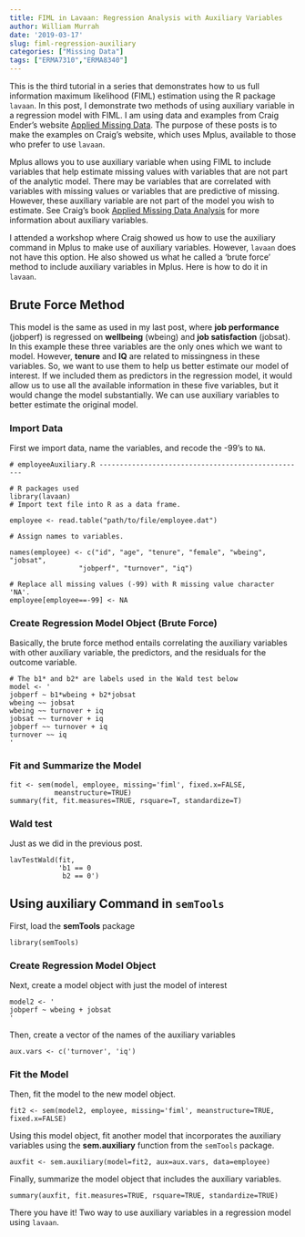 ```yaml
---
title: FIML in Lavaan: Regression Analysis with Auxiliary Variables
author: William Murrah
date: '2019-03-17'
slug: fiml-regression-auxiliary
categories: ["Missing Data"]
tags: ["ERMA7310","ERMA8340"]
---
```


<p>This is the third tutorial in a series that demonstrates how to us full information maximum likelihood (FIML) estimation using the R package <code>lavaan</code>. In this post, I demonstrate two methods of using auxiliary variable in a regression model with FIML. I am using data and examples from Craig Ender's website <a href="http://www.appliedmissingdata.com/book-examples.html">Applied Missing Data</a>. The purpose of these posts is to make the examples on Craig's website, which uses Mplus, available to those who prefer to use <code>lavaan</code>.</p>

<p>Mplus allows you to use auxiliary variable when using FIML to include variables that help estimate missing values with variables that are not part of the analytic model. There may be variables that are correlated with variables with missing values or variables that are predictive of missing. However, these auxiliary variable are not part of the model you wish to estimate. See Craig's book <a href="http://www.amazon.com/Applied-Missing-Analysis-Methodology-Sciences/dp/1606236393/ref=sr_1_1?ie=UTF8&amp;qid=1402932586&amp;sr=8-1&amp;keywords=applied%20missing%20data%20analysis">Applied Missing Data Analysis</a> for more information about auxiliary variables.</p>

<p>I attended a workshop where Craig showed us how to use the auxiliary command in Mplus to make use of auxiliary variables. However, <code>lavaan</code> does not have this option. He also showed us what he called a 'brute force' method to include auxiliary variables in Mplus. Here is how to do it in <code>lavaan</code>.</p>

## Brute Force Method

<p>This model is the same as used in my last post, where <strong>job performance</strong> (jobperf) is regressed on <strong>wellbeing</strong> (wbeing) and <strong>job satisfaction</strong> (jobsat). In this example these three variables are the only ones which we want to model. However, <strong>tenure</strong> and <strong>IQ</strong> are related to missingness in these variables. So, we want to use them to help us better estimate our model of interest. If we included them as predictors in the regression model, it would allow us to use all the available information in these five variables, but it would change the model substantially. We can use auxiliary variables to better estimate the original model.</p>

### Import Data

<p>First we import data, name the variables, and recode the -99's to <code>NA</code>.</p>
```
# employeeAuxiliary.R ---------------------------------------------------

# R packages used
library(lavaan)
# Import text file into R as a data frame.

employee <- read.table("path/to/file/employee.dat")

# Assign names to variables.

names(employee) <- c("id", "age", "tenure", "female", "wbeing", "jobsat", 
                 "jobperf", "turnover", "iq")

# Replace all missing values (-99) with R missing value character 'NA'.
employee[employee==-99] <- NA
```

### Create Regression Model Object (Brute Force)

<p>Basically, the brute force method entails correlating the auxiliary variables with other auxiliary variable, the predictors, and the residuals for the outcome variable.</p>
```
# The b1* and b2* are labels used in the Wald test below
model <- '
jobperf ~ b1*wbeing + b2*jobsat
wbeing ~~ jobsat
wbeing ~~ turnover + iq
jobsat ~~ turnover + iq
jobperf ~~ turnover + iq
turnover ~~ iq
'
```

### Fit and Summarize the Model

```
fit <- sem(model, employee, missing='fiml', fixed.x=FALSE, 
           meanstructure=TRUE)
summary(fit, fit.measures=TRUE, rsquare=T, standardize=T)
```

### Wald test

<p>Just as we did in the previous post.</p>
```
lavTestWald(fit, 
            'b1 == 0
             b2 == 0')
```

## Using **auxiliary** Command in `semTools`

<p>First, load the <strong>semTools</strong> package</p>
```
library(semTools)
```

### Create Regression Model Object

<p>Next, create a model object with just the model of interest</p>
```
model2 <- '
jobperf ~ wbeing + jobsat
'
```

<p>Then, create a vector of the names of the auxiliary variables</p>

```
aux.vars <- c('turnover', 'iq')
```

### Fit the Model

<p>Then, fit the model to the new model object.</p>

```
fit2 <- sem(model2, employee, missing='fiml', meanstructure=TRUE, fixed.x=FALSE)
```
<p>Using this model object,  fit another model that incorporates the auxiliary variables using the <strong>sem.auxiliary</strong> function from the <code>semTools</code> package.</p>

```
auxfit <- sem.auxiliary(model=fit2, aux=aux.vars, data=employee)

```

<p>Finally, summarize the model object that includes the auxiliary variables.</p>

```
summary(auxfit, fit.measures=TRUE, rsquare=TRUE, standardize=TRUE)
```

There you have it! Two way to use auxiliary variables in a regression model using <code>lavaan</code>.
